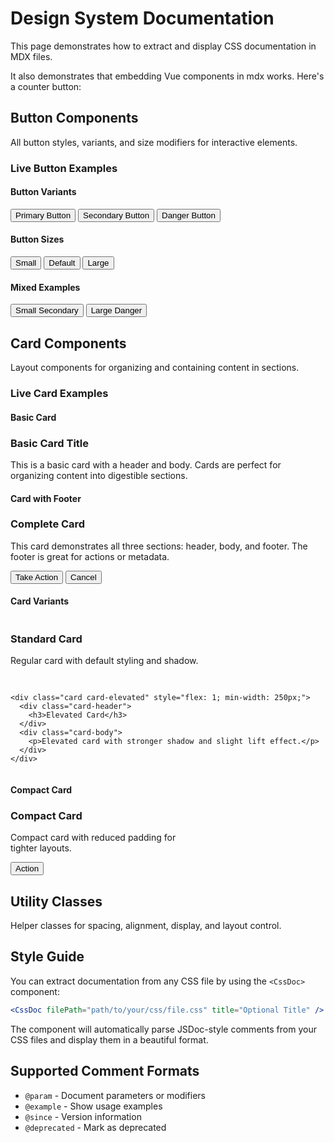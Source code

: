 
# Design System Documentation

This page demonstrates how to extract and display CSS documentation in MDX files.

It also demonstrates that embedding Vue components in mdx works.  Here's a counter button:

<HelloWorld />

## Button Components

All button styles, variants, and size modifiers for interactive elements.

<CssDoc filePath="src/styles/button.css" title="Button System" />

### Live Button Examples

<div class="example-section">
  <h4>Button Variants</h4>
  <div class="button-examples">
    <button class="btn btn-primary">Primary Button</button>
    <button class="btn btn-secondary">Secondary Button</button>
    <button class="btn btn-danger">Danger Button</button>
  </div>

  <h4>Button Sizes</h4>
  <div class="button-examples">
    <button class="btn btn-primary btn-small">Small</button>
    <button class="btn btn-primary">Default</button>
    <button class="btn btn-primary btn-large">Large</button>
  </div>

  <h4>Mixed Examples</h4>
  <div class="button-examples">
    <button class="btn btn-secondary btn-small">Small Secondary</button>
    <button class="btn btn-danger btn-large">Large Danger</button>
  </div>
</div>

## Card Components

Layout components for organizing and containing content in sections.

<CssDoc filePath="src/styles/card.css" title="Card System" />

### Live Card Examples

<div class="example-section">
  <h4>Basic Card</h4>
  <div class="card">
    <div class="card-header">
      <h3>Basic Card Title</h3>
    </div>
    <div class="card-body">
      <p>This is a basic card with a header and body. Cards are perfect for organizing content into digestible sections.</p>
    </div>
  </div>

  <h4>Card with Footer</h4>
  <div class="card">
    <div class="card-header">
      <h3>Complete Card</h3>
    </div>
    <div class="card-body">
      <p>This card demonstrates all three sections: header, body, and footer. The footer is great for actions or metadata.</p>
    </div>
    <div class="card-footer">
      <button class="btn btn-primary">Take Action</button>
      <button class="btn btn-secondary">Cancel</button>
    </div>
  </div>

  <h4>Card Variants</h4>
  <div style="display: flex; gap: 1rem; flex-wrap: wrap;">
    <div class="card" style="flex: 1; min-width: 250px;">
      <div class="card-header">
        <h3>Standard Card</h3>
      </div>
      <div class="card-body">
        <p>Regular card with default styling and shadow.</p>
      </div>
    </div>

    <div class="card card-elevated" style="flex: 1; min-width: 250px;">
      <div class="card-header">
        <h3>Elevated Card</h3>
      </div>
      <div class="card-body">
        <p>Elevated card with stronger shadow and slight lift effect.</p>
      </div>
    </div>
  </div>

  <h4>Compact Card</h4>
  <div class="card card-compact" style="max-width: 300px;">
    <div class="card-header">
      <h3>Compact Card</h3>
    </div>
    <div class="card-body">
      <p>Compact card with reduced padding for tighter layouts.</p>
    </div>
    <div class="card-footer">
      <button class="btn btn-primary btn-small">Action</button>
    </div>
  </div>
</div>

## Utility Classes

Helper classes for spacing, alignment, display, and layout control.

<CssDoc filePath="src/styles/utilities.css" title="Utility Classes" />

## Style Guide

You can extract documentation from any CSS file by using the `<CssDoc>` component:

```jsx
<CssDoc filePath="path/to/your/css/file.css" title="Optional Title" />
```

The component will automatically parse JSDoc-style comments from your CSS files and display them in a beautiful format.

## Supported Comment Formats

- `@param` - Document parameters or modifiers
- `@example` - Show usage examples
- `@since` - Version information
- `@deprecated` - Mark as deprecated

<style>
{`
.example-section {
  margin: 2rem 0;
  padding: 1.5rem;
  border: 1px solid #e1e5e9;
  border-radius: 8px;
  background: #fafbfc;
}

.example-section h4 {
  color: #2c3e50;
  margin-top: 1.5rem;
  margin-bottom: 1rem;
  padding-bottom: 0.5rem;
  border-bottom: 2px solid #3498db;
  font-size: 1.1rem;
}

.example-section h4:first-child {
  margin-top: 0;
}

.button-examples {
  display: flex;
  gap: 0.75rem;
  flex-wrap: wrap;
  align-items: center;
  margin-bottom: 1rem;
}

.button-examples:last-child {
  margin-bottom: 0;
}

.card {
  margin-bottom: 1.5rem;
}

.card:last-child {
  margin-bottom: 0;
}

/* Ensure card headers in examples don't get too large */
.example-section .card h3 {
  margin: 0;
  font-size: 1.1rem;
}

/* Add some visual separation */
.example-section > *:not(:last-child) {
  margin-bottom: 1.5rem;
}
`}
</style>
